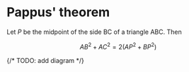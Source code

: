 # Pappus' theorem

Let $P$ be the midpoint of the side BC of a triangle ABC. Then

$$
AB^2 + AC^2 = 2 (AP^2 + BP^2)
$$

{/* TODO: add diagram */}
